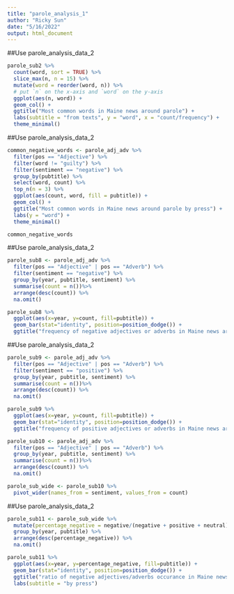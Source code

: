 ```yaml
---
title: "parole_analysis_1"
author: "Ricky Sun"
date: "5/16/2022"
output: html_document
---
```



##Use parole_analysis_data_2

```r
parole_sub2 %>%
  count(word, sort = TRUE) %>%
  slice_max(n, n = 15) %>%
  mutate(word = reorder(word, n)) %>%
  # put `n` on the x-axis and `word` on the y-axis
  ggplot(aes(n, word)) +
  geom_col() +
  ggtitle("Most common words in Maine news around parole") +
  labs(subtitle = "from texts", y = "word", x = "count/frequency") +
  theme_minimal()
```


##Use parole_analysis_data_2

```r
common_negative_words <- parole_adj_adv %>%
  filter(pos == "Adjective") %>%
  filter(word != "guilty") %>%
  filter(sentiment == "negative") %>%
  group_by(pubtitle) %>%
  select(word, count) %>%
  top_n(n = 3) %>%
  ggplot(aes(count, word, fill = pubtitle)) +
  geom_col() +
  ggtitle("Most common words in Maine news around parole by press") +
  labs(y = "word") +
  theme_minimal()

common_negative_words
```


##Use parole_analysis_data_2

```r
parole_sub8 <- parole_adj_adv %>%
  filter(pos == "Adjective" | pos == "Adverb") %>%
  filter(sentiment == "negative") %>%
  group_by(year, pubtitle, sentiment) %>%
  summarise(count = n())%>%
  arrange(desc(count)) %>%
  na.omit()

parole_sub8 %>%
  ggplot(aes(x=year, y=count, fill=pubtitle)) +
  geom_bar(stat="identity", position=position_dodge()) +
  ggtitle("frequency of negative adjectives or adverbs in Maine news around parole by press") 
```

##Use parole_analysis_data_2

```r
parole_sub9 <- parole_adj_adv %>%
  filter(pos == "Adjective" | pos == "Adverb") %>%
  filter(sentiment == "positive") %>%
  group_by(year, pubtitle, sentiment) %>%
  summarise(count = n())%>%
  arrange(desc(count)) %>%
  na.omit()

parole_sub9 %>%
  ggplot(aes(x=year, y=count, fill=pubtitle)) +
  geom_bar(stat="identity", position=position_dodge()) +
  ggtitle("frequency of positive adjectives or adverbs in Maine news around parole by press") 
```

```r
parole_sub10 <- parole_adj_adv %>%
  filter(pos == "Adjective" | pos == "Adverb") %>%
  group_by(year, pubtitle, sentiment) %>%
  summarise(count = n())%>%
  arrange(desc(count)) %>%
  na.omit()
```

```r
parole_sub_wide <- parole_sub10 %>%
  pivot_wider(names_from = sentiment, values_from = count)
```


##Use parole_analysis_data_2

```r
parole_sub11 <- parole_sub_wide %>%
  mutate(percentage_negative = negative/(negative + positive + neutral)) %>%
  group_by(year, pubtitle) %>%
  arrange(desc(percentage_negative)) %>%
  na.omit()

parole_sub11 %>%
  ggplot(aes(x=year, y=percentage_negative, fill=pubtitle)) +
  geom_bar(stat="identity", position=position_dodge()) +
  ggtitle("ratio of negative adjectives/adverbs occurance in Maine news around parole") +
  labs(subtitle = "by press")
```









